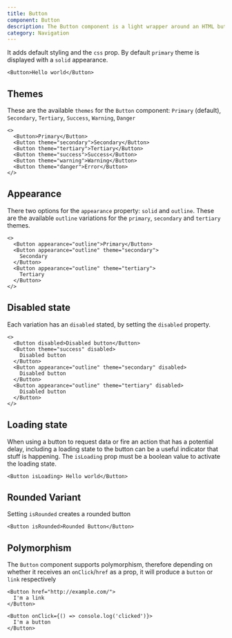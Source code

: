 ```yaml
---
title: Button
component: Button
description: The Button component is a light wrapper around an HTML button element
category: Navigation
---
```


It adds default styling and the `css` prop. By default `primary` theme is displayed with a `solid` appearance.

```tsx live
<Button>Hello world</Button>
```

## Themes

These are the available `themes` for the `Button` component: `Primary` (default), `Secondary`, `Tertiary`, `Success`, `Warning`, `Danger`

```tsx preview
<>
  <Button>Primary</Button>
  <Button theme="secondary">Secondary</Button>
  <Button theme="tertiary">Tertiary</Button>
  <Button theme="success">Success</Button>
  <Button theme="warning">Warning</Button>
  <Button theme="danger">Error</Button>
</>
```

## Appearance

There two options for the `appearance` property: `solid` and `outline`. These are the available `outline` variations for the `primary`, `secondary` and `tertiary` themes.

```tsx preview
<>
  <Button appearance="outline">Primary</Button>
  <Button appearance="outline" theme="secondary">
    Secondary
  </Button>
  <Button appearance="outline" theme="tertiary">
    Tertiary
  </Button>
</>
```

## Disabled state

Each variation has an `disabled` stated, by setting the `disabled` property.

```tsx preview
<>
  <Button disabled>Disabled button</Button>
  <Button theme="success" disabled>
    Disabled button
  </Button>
  <Button appearance="outline" theme="secondary" disabled>
    Disabled button
  </Button>
  <Button appearance="outline" theme="tertiary" disabled>
    Disabled button
  </Button>
</>
```

## Loading state

When using a button to request data or fire an action that has a potential delay, including a loading state to the button can be a useful indicator that stuff is happening. The `isLoading` prop must be a boolean value to activate the loading state.

```tsx live
<Button isLoading> Hello world</Button>
```

## Rounded Variant

Setting `isRounded` creates a rounded button

```tsx live
<Button isRounded>Rounded Button</Button>
```

## Polymorphism

The `Button` component supports polymorphism, therefore depending on whether it receives an `onClick`/`href` as a prop, it will produce a `button` or `link` respectively 

```tsx preview
<Button href="http://example.com/">
  I'm a link
</Button>
```

```tsx preview
<Button onClick={() => console.log('clicked')}>
  I'm a button
</Button>
```